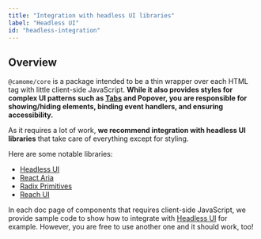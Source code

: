 ```yaml
---
title: "Integration with headless UI libraries"
label: "Headless UI"
id: "headless-integration"
---
```


## Overview

`@camome/core` is a package intended to be a thin wrapper over each HTML tag with little client-side
JavaScript. **While it also provides styles for complex UI patterns such as [Tabs](/docs/components/data-display/tabs) and
Popover, you are responsible for showing/hiding elements, binding event handlers, and ensuring accessibility.**

As it requires a lot of work, **we recommend integration with headless UI libraries** that take care of everything except for styling.

Here are some notable libraries:

- [Headless UI](https://headlessui.com/)
- [React Aria](https://react-spectrum.adobe.com/react-aria/)
- [Radix Primitives](https://www.radix-ui.com/)
- [Reach UI](https://reach.tech/)

In each doc page of components that requires client-side JavaScript, we provide sample code to show how to integrate with [Headless UI](https://headlessui.com) for example. However, you are free to use another one and it should work, too!
